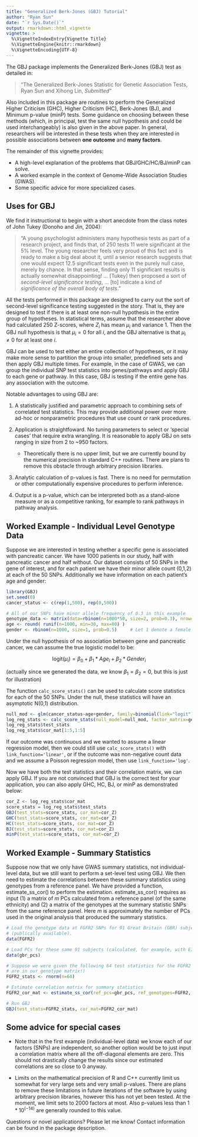 ```yaml
---
title: "Generalized Berk-Jones (GBJ) Tutorial"
author: "Ryan Sun"
date: "`r Sys.Date()`"
output: rmarkdown::html_vignette
vignette: >
  %\VignetteIndexEntry{Vignette Title}
  %\VignetteEngine{knitr::rmarkdown}
  %\VignetteEncoding{UTF-8}
---
```


The GBJ package implements the Generalized Berk-Jones (GBJ) test as detailed in:

> "The Generalized Berk-Jones Statistic for Genetic Association Tests, Ryan Sun and Xihong Lin, *Submitted*"

Also included in this package are routines to perform the Generalized Higher Criticism (GHC), Higher Criticism (HC),
Berk-Jones (BJ), and Minimum p-value (minP) tests.  Some guidance on choosing between these methods (which, in principal,
test the same null hypothesis and could be used interchangeably) is also given in the above paper.  In general, researchers
will be interested in these tests when they are interested in possible associations between **one outcome** 
and **many factors**.

The remainder of this vignette provides:

* A high-level explanation of the problems that GBJ/GHC/HC/BJ/minP can solve.
* A worked example in the context of Genome-Wide Association Studies (GWAS). 
* Some specific advice for more specialized cases.

## Uses for GBJ

We find it instructional to begin with a short anecdote from the class notes of John Tukey (Donoho and Jin, 2004):

> "A young psychologist administers many hypothesis tests as part of a research project, and finds that, of 250 tests 11 were significant at the 5% level.  The young researcher feels very proud of this fact and is ready to make a big deal about it, until a senior research suggests that one would expect 12.5 significant tests even in the purely null case, merely by chance.  In that sense, finding only 11 significant results is actually somewhat disappointing! ... [Tukey] then proposed a sort of *second-level significance testing*, ... [to] indicate a kind of *significance of the overall body of tests*."

All the tests performed in this package are designed to carry out the sort of second-level significance testing suggested in the story.  That is, they are designed to test if there is at least one non-null hypothesis in the entire group of hypotheses.  In statistical terms, assume that the researcher above had calculated 250 Z-scores, where $Z_{i}$ has mean $\mu_{i}$ and variance 1.  Then the GBJ null hypothesis is that $\mu_{i}=0$ for all $i$, and the GBJ alternative is that $\mu_{i} \neq 0$ for at least one $i$.

GBJ can be used to test either an entire collection of hypotheses, or it may make more sense to partition the group into
smaller, predefined sets and then apply GBJ multiple times.  For example, in the case of GWAS, we can group the individual SNP test statistics into genes/pathways and apply GBJ to each gene or pathway.  In this case, GBJ is testing if the entire gene has any association with the outcome.

Notable advantages to using GBJ are: 


1. A statistically justified and parametric approach to combining sets of correlated test statistics.  This may provide additional power over more ad-hoc or nonparametric procedures that use count or rank procedures.
2. Application is straightfoward. No tuning parameters to select or 'special cases' that require extra wrangling.  It is reasonable to apply GBJ on sets ranging in size from 2 to ~950 factors. 

    + Theoretically there is no upper limit, but we are currently bound by the numerical precision in standard C++ routines.  There are plans to remove this obstacle through arbitrary precision libraries.
  
3. Analytic calculation of p-values is fast.  There is no need for permutation or other computationally expensive procedures to perform inference.

4.  Output is a p-value, which can be interpreted both as a stand-alone measure or as a competitive ranking, for example to rank pathways in pathway analysis.


## Worked Example - Individual Level Genotype Data

Suppose we are interested in testing whether a specific gene is associated with pancreatic cancer.  We have 1000 patients in our study, half with pancreatic cancer and half without.  Our dataset consists of 50 SNPs in the gene of interest, and for each patient we have their minor allele count (0,1,2) at each of the 50 SNPs. Additionally we have information on each patient's age and gender:

```r
library(GBJ)
set.seed(0)
cancer_status <- c(rep(1,500), rep(0,500))

# All of our SNPs have minor allele frequency of 0.3 in this example
genotype_data <- matrix(data=rbinom(n=1000*50, size=2, prob=0.3), nrow=1000)
age <- round( runif(n=1000, min=30, max=80) )
gender <- rbinom(n=1000, size=1, prob=0.5)     # Let 1 denote a female and 0 a male
```

Under the null hypothesis of no association between gene and pancreatic cancer, we can assume the true logistic model to be:

$$\text{logit}(\mu_{i}) = \beta_{0} + \beta_{1}*Age_{i} + \beta_{2}*Gender_{i}$$

(actually since we generated the data, we know $\beta_{1}=\beta_{2}=0$, but this is just for illustration)

The function `calc_score_stats()` can be used to calculate score statistics for each of the 50 SNPs.  Under the null, these statistics will have an asymptotic N(0,1) distribution. 

```r
null_mod <- glm(cancer_status~age+gender, family=binomial(link="logit"))
log_reg_stats <- calc_score_stats(null_model=null_mod, factor_matrix=genotype_data, link_function="logit")
log_reg_stats$test_stats
log_reg_stats$cor_mat[1:5,1:5]
```

If our outcome was continuous and we wanted to assume a linear regression model, then we could still use `calc_score_stats()` with `link_function='linear'`, or if the outcome was non-negative count data and we assume a Poisson regression model, then use `link_function='log'`.  
 
Now we have both the test statistics and their correlation matrix, we can apply GBJ. If you are not convinced that GBJ is the correct test for your application, you can also apply GHC, HC, BJ, or minP as demonstrated below: 

```r
cor_Z <- log_reg_stats$cor_mat
score_stats = log_reg_stats$test_stats
GBJ(test_stats=score_stats, cor_mat=cor_Z)
GHC(test_stats=score_stats, cor_mat=cor_Z)
HC(test_stats=score_stats, cor_mat=cor_Z)
BJ(test_stats=score_stats, cor_mat=cor_Z)
minP(test_stats=score_stats, cor_mat=cor_Z)
```

## Worked Example - Summary Statistics

Suppose now that we only have GWAS summary statistics, not individual-level data, but 
we still want to perform a set-level test using GBJ.
We then need to estimate the correlations between these summary statistics using
genotypes from a reference panel. We have provided a function, estimate_ss_cor()
to perform the estimation.  estimate_ss_cor() requires as input (1) a matrix of $m$ 
PCs calculated from a reference panel (of the same ethnicity) and (2) a matrix of the 
genotypes at the summary statistic SNPs from the same reference panel. Here $m$ is
approximately the number of PCs used in the original analysis that produced the summary statistics. 

```r
# Load the genotype data at FGFR2 SNPs for 91 Great Britain (GBR) subjects from the 1000 Genomes Project
# (publically available).
data(FGFR2)

# Load PCs for these same 91 subjects (calculated, for example, with EIGENSTRAT)
data(gbr_pcs)

# Suppose we were given the following 64 test statistics for the FGFR2 SNPs (must be the same SNPs that
# are in our genotype matrix!)
FGFR2_stats <- rnorm(n=64)

# Estimate correlation matrix for summary statistics
FGFR2_cor_mat <- estimate_ss_cor(ref_pcs=gbr_pcs, ref_genotypes=FGFR2, link_function='logit')

# Run GBJ
GBJ(test_stats=FGFR2_stats, cor_mat=FGFR2_cor_mat)
```


## Some advice for special cases

- Note that in the first example (individual-level data) we know each of our factors (SNPs) are independent, so another option would be to just input a correlation matrix where all the off-diagonal elements are zero.  This should not drastically change the results since our estimated correlations are so close to 0 anyway. 


- Limits on the mathematical precision of R and C++ currently limit us somewhat for very large sets and very small p-values.  There are plans to remove these limitations in future iterations of the software by using arbitrary precision libraries, however this has not yet been tested.  At the moment, we limit sets to 2000 factors at most.  Also p-values less than $1*10^{(-14)}$ are generally rounded to this value.  

Questions or novel applications? Please let me know!  Contact information can be found in the package description.
